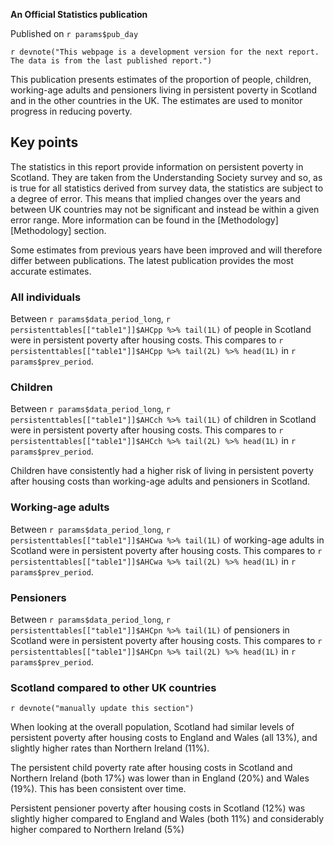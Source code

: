 **An Official Statistics publication**

Published on `r params$pub_day`

`r devnote("This webpage is a development version for the next report. The data is from the last published report.")`

This publication presents estimates of the proportion of people, children, working-age adults and pensioners living in persistent poverty in Scotland and in the other countries in the UK. The estimates are used to monitor progress in reducing poverty.

## Key points

The statistics in this report provide information on persistent poverty in Scotland. They are taken from the Understanding Society survey and so, as is true for all statistics derived from survey data, the statistics are subject to a degree of error. This means that implied changes over the years and between UK countries may not be significant and instead be within a given error range. More information can be found in the [Methodology][Methodology] section.

Some estimates from previous years have been improved and will therefore differ between publications. The latest publication provides the most accurate estimates.

### All individuals

Between `r params$data_period_long`, `r persistenttables[["table1"]]$AHCpp %>% tail(1L)` of people in Scotland were in persistent poverty after housing costs. This compares to `r persistenttables[["table1"]]$AHCpp %>% tail(2L) %>% head(1L)` in `r params$prev_period`. 

### Children

Between `r params$data_period_long`, `r persistenttables[["table1"]]$AHCch %>% tail(1L)` of children in Scotland were in persistent poverty after housing costs. This compares to `r persistenttables[["table1"]]$AHCch %>% tail(2L) %>% head(1L)` in `r params$prev_period`.

Children have consistently had a higher risk of living in persistent poverty after housing costs than working-age adults and pensioners in Scotland.

### Working-age adults

Between `r params$data_period_long`, `r persistenttables[["table1"]]$AHCwa %>% tail(1L)` of working-age adults in Scotland were in persistent poverty after housing costs. This compares to `r persistenttables[["table1"]]$AHCwa %>% tail(2L) %>% head(1L)` in `r params$prev_period`.

### Pensioners

Between `r params$data_period_long`, `r persistenttables[["table1"]]$AHCpn %>% tail(1L)` of pensioners in Scotland were in persistent poverty after housing costs. This compares to `r persistenttables[["table1"]]$AHCpn %>% tail(2L) %>% head(1L)` in `r params$prev_period`.

### Scotland compared to other UK countries

`r devnote("manually update this section")`

When looking at the overall population, Scotland had similar levels of persistent poverty after housing costs to England and Wales (all 13%), and slightly higher rates than Northern Ireland (11%). 

The persistent child poverty rate after housing costs in Scotland and Northern Ireland (both 17%) was lower than in England (20%) and Wales (19%). This has been consistent over time. 

Persistent pensioner poverty after housing costs in Scotland (12%) was slightly higher compared to England and Wales (both 11%) and considerably higher compared to Northern Ireland (5%)
